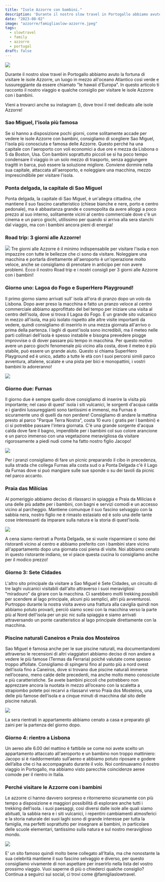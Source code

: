 ```yaml
---
title: "Isole Azzorre con bambini."
description: 'Durante il nostro slow travel in Portogallo abbiamo avuto la fortuna di visitare le isole Azzorre, un luogo in mezzo all''oceano Atlantico così verde e lussureggiante da essere chiamato "le hawaii d''Europa". In questo articolo ti racconto il nostro viaggio e qualche consiglio per visitare le isole Azzorre con i bambini.'
date: "2023-08-02"
image: "azzorre/famigliaslow-azzorre.jpeg"
tags:
  - slowtravel
  - family
  - azzorre
  - portugal
draft: false
---
```


<Image src="azzorre/bimbo-azzorre.jpeg" />

Durante il nostro slow travel in Portogallo abbiamo avuto la fortuna di visitare le isole Azzorre, un luogo in mezzo all'oceano Atlantico così verde e lussureggiante da essere chiamato "le hawaii d'Europa". In questo articolo ti racconto il nostro viaggio e qualche consiglio per visitare le isole Azzorre con i bambini.

Vieni a trovarci anche su instagram (<Link href="https://instagram.com/famigliaslowtravel" label="qui" />), dove trovi il reel dedicato alle isole Azzorre!

### Sao Miguel, l'isola più famosa

Se si hanno a disposizione pochi giorni, come solitamente accade per vedere le isole Azzorre con bambini, consigliamo di scegliere Sao Miguel, l'isola più conosciuta e famosa delle Azzorre. Questo perché ha una capitale con l'aeroporto con voli economici a due ore e mezza da Lisbona o 5 da Boston, Usa. Con bambini soprattutto piccoli se si ha poco tempo condensare il viaggio in un solo mezzo di trasporto, senza aggiungere tragitti in barca, può essere la soluzione migliore. Conviene dormire nella sua capitale, attaccata all'aeroporto, e noleggiare una macchina, mezzo imprescindibile per visitare l'isola.

### Ponta delgada, la capitale di Sao Miguel

Ponta delgada, la capitale di Sao Miguel, è un'allegra cittadina, che mantiene il suo fascino caratteristico (chiese bianche e nere, porto e centro pedonale), ma è abbastanza grande e cosmopolita da avere alloggi a poco prezzo al suo interno, solitamente vicini al centro commerciale dove c'è un cinema e un parco giochi, utilissimo per quando si arriva alla sera stanchi dal viaggio, ma con i bambini ancora pieni di energia!

### Road trip: 3 giorni alle Azzorre!

<Image src="azzorre/famigliaslow-azzorre.jpeg" />
Tre giorni alle Azzorre è il minimo indispensabile per visitare l'isola e non impazzire
con tutte le bellezze che ci sono da visitare. Noleggiare una macchina e portarla
direttamente all'aeroporto è un'operazione molto veloce, anche se consigliamo di
prenotare in anticipo per non avere problemi. Ecco il nostro Road trip e i nostri
consigli per 3 giorni alle Azzorre con i bambini!

### Giorno uno: Lagoa do Fogo e SuperHero Playground!

Il primo giorno siamo arrivati sull' isola all'ora di pranzo dopo un volo da Lisbona. Dopo aver preso la macchina e fatto un pranzo veloce al centro commerciale abbiamo approfittato del bel tempo per iniziare una visita al centro dell'isola, dove si trova il Lagoa do Fogo. È un grande sito vulcanico in mezzo all'isola, ma più isolato rispetto alle altre visite importanti da vedere, quindi consigliamo di inserirlo in una mezza giornata all'arrivo o prima della partenza. I laghi di quest'isola sono incredibili, ma il meteo nelle parti collinari dell'isola è spesso instabile e bisogna prevedere piogge improvvise o di dover passare più tempo in macchina.
Per questo motivo avere un parco giochi fenomenale più vicino alla costa, dove il meteo è più stabile, può essere un grande aiuto. Questo si chiama SuperHero Playground ed è unico, adatto a tutte le età con I suoi percorsi simili parco avventura, altalene, scalate e una pista per bici e monopattini, i vostri bambini lo adoreranno!

<Image src="azzorre/famiglia-azzorre-2.jpeg" />

### Giorno due: Furnas

Il giorno due è sempre quello dove consigliamo di inserire la visita più importante; nel caso di quest' isola i siti vulcanici, le sorgenti d'acqua calda e i giardini lussureggianti sono tantissimi e immensi, ma Furnas è sicuramente uno di quelli da non perdere! Consigliamo di andare la mattina presto al parco "Parque Terra Nostra", costa 10 euro ( gratis per I bambini) e ci si potrebbe passare l'intera giornata. C'è una grande sorgente d'acqua calda dove fare il bagno, imperdibile per i bambini col suo colore arancione e un parco immenso con una vegetazione meravigliosa da visitare rigorosamente a piedi nudi come ha fatto nostro figlio Jacopo!

<Image src="azzorre/furnas.jpeg" />

Per i pranzi consigliamo di fare un picnic preparando il cibo in precedenza, sulla strada che collega Furnas alla costa sud o a Ponta Delgada c'è il Lago da Furnas dove si può mangiare sulle sue sponde o su dei tavoli da picnic nel parco accanto.

### Praia das Milícias

Al pomeriggio abbiamo deciso di rilassarci in spiaggia e Praia da Milicias è una delle più adatte per i bambini, con bagni e servizi comodi e un accesso vicino al parcheggio. Mantiene comunque il suo fascino selvaggio con la sabbia nera, nostro figlio ne è rimasto estasiato ed è solo una delle tante cose interessanti da imparare sulla natura e la storia di quest'isola.

<Image src="azzorre/sabbia-nera-milicias.jpeg" />

A cena siamo rientrati a Ponta Delgada, se si vuole risparmiare ci sono dei ristoranti vicino al centro e abbiamo preferito con i bambini stare vicino all'appartamento dopo una giornata così piena di visite. Noi abbiamo cenato in questo ristorante indiano, se vi piace questa cucina lo consigliamo anche per il modico prezzo!

### Giorno 3: Sete Cidades

L'altro sito principale da visitare a Sao Miguel è Sete Cidades, un circuito di tre laghi vulcanici visitabili dall'alto attraverso i suoi meravigliosi "miradouro" da girare con la macchina. Ci sarebbero molti trekking possibili per scendere al lago principale, alcuni più semplici, altri più avventurosi. Purtroppo durante la nostra visita avevo una frattura alla caviglia quindi non abbiamo potuto provarli, perciò siamo scesi con la macchina verso la parte più al Nord dell'isola per un pic nic sulla spiaggia e siamo arrivati attraversando un ponte caratteristico al lago principale direttamente con la macchina.

### Piscine naturali Caneiros e Praia dos Mosteiros

Sao Miguel è famosa anche per le sue piscine naturali, ma documentandomi attraverso le recensioni di altri viaggiatori abbiamo deciso di non andare a vedere le più famose (Termas da Ferraria) poiché valutate come spesso troppo affollate. Consigliamo di spingersi fino al punto più a nord ovest dell’isola fino a Caneiros, dove si trovano due piscine naturali immerse nell’oceano, meno calde delle precedenti, ma anche molto meno conosciute e più caratteristiche. Se avete bambini piccoli che potrebbero non apprezzare ancora la nuotata in mezzo all’oceano con la scaletta a strapiombo potete poi recarvi a rilassarvi verso Praia dos Mosteiros, una delle più famose dell’isola e a cinque minuti di macchina dal sito delle piscine naturali.

<Image src="azzorre/piscina-azzorre.jpeg" />

La sera rientrati in appartamento abbiamo cenato a casa e preparato gli zaini per la partenza del giorno dopo.

### Giorno 4: rientro a Lisbona

Un aereo alle 6.00 del mattino è fattibile se come noi avete scelto un appartamento attaccato all'aeroporto e un bambino non troppo mattiniero: Jacopo si è riaddormentato sull’aereo e abbiamo potuto riposare e godere dell’alba che ci ha accompagnato durante il volo. Noi continuavamo il nostro viaggio in Portogallo, ma abbiamo visto parecchie coincidenze aeree comode per il rientro in Italia.

### Perché visitare le Azzorre con i bambini

Le azzorre ci hanno davvero sorpreso e ritorneremo sicuramente con più tempo a disposizione e maggiori possibilità di esplorare anche tutti i trekking dell’isola. i suoi paesaggi, così diversi dalle isole alle quali siamo abituati, la sabbia nera e i siti vulcanici, i repentini cambiamenti atmosferici e la storia naturale dei suoi laghi sono di grande interesse per tutta la famiglia, ma perfetti soprattutto per insegnare ai bambini, in particolare delle scuole elementari, tantissimo sulla natura e sul nostro meraviglioso mondo.

<Image src="azzorre/oceano-azzorre.jpeg" />

E’ un sito famoso quindi molto bene collegato all’Italia, ma che nonostante la sua celebrità mantiene il suo fascino selvaggio e diverso, per questo consigliamo vivamente di non aspettare per inserirlo nella lista del vostro prossimo viaggio.
Vuoi saperne di più o chiederci qualche consiglio? Continua a seguirci sui social, ci trovi come @famigliaslowtravel.

